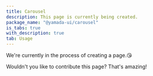 ```yaml
---
title: Carousel
description: This page is currently being created.
package_name: "@yamada-ui/carousel"
is_tabs: true
with_description: true
tab: Usage
---
```


We're currently in the process of creating a page.😘

Wouldn't you like to contribute this page? That's amazing!
